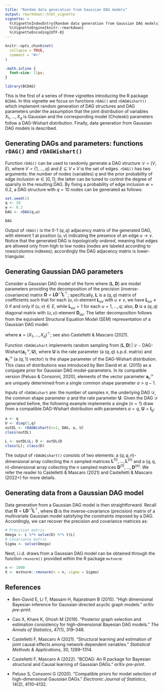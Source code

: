 ```yaml
---
title: "Random data generation from Gaussian DAG models"
output: rmarkdown::html_vignette
vignette: >
  %\VignetteIndexEntry{Random data generation from Gaussian DAG models}
  %\VignetteEngine{knitr::rmarkdown}
  %\VignetteEncoding{UTF-8}
---
```


```r
knitr::opts_chunk$set(
  collapse = TRUE,
  comment = "#>"
)
```

```css
.math.inline {
  font-size: 11px;
}
```

```r
library(BCDAG)
```

This is the first of a series of three vignettes introducing the R package `BCDAG`.
In this vignette we focus on functions `rDAG()` and `rDAGWishart()` which implement random generation of DAG structures and DAG parameters under the assumption that the joint distribution of variables $X_1,\dots, X_q$ is Gaussian and the corresponding model (Choleski) parameters follow a DAG-Wishart distribution. Finally, data generation from Gaussian DAG models is described.

## Generating DAGs and parameters: functions `rDAG()` and `rDAGWishart()`

Function `rDAG()` can be used to randomly generate a DAG structure $\mathcal{D}=(V,E)$, where $V=\{1,\dots,q\}$ and $E\subseteq V \times V$ is the set of edges.
`rDAG()` has two arguments: the number of nodes (variables) $q$ and the prior probability of edge inclusion $w\in[0,1]$; the latter can be tuned to control the degree of sparsity in the resulting DAG. By fixing a probability of edge inclusion $w=0.2$, a DAG structure with $q=10$ nodes can be generated as follows:

```r
set.seed(1)
q <- 10
w <- 0.2
DAG <- rDAG(q,w)
```


```r
DAG
```
Output of `rDAG()` is the 0-1 $(q,q)$ adjacency matrix of the generated DAG, with element $1$ at position $(u,v)$ indicating the presence of an edge $u\rightarrow v$.
Notice that the generated DAG is *topologically ordered*, meaning that edges are allowed only from high to low nodes (nodes are labeled according to rows/columns indexes); accordingly the DAG adjacency matrix is lower-triangular.

## Generating Gaussian DAG parameters

Consider a Gaussian DAG model of the form
\begin{eqnarray}
X_1, \dots, X_q \,|\,\boldsymbol L, \boldsymbol D, \mathcal{D} &\sim& \mathcal{N}_q\left(\boldsymbol 0, (\boldsymbol{L}\boldsymbol{D}^{-1}\boldsymbol{L}^\top)^{-1}\right),
\end{eqnarray}
where
$(\boldsymbol L, \boldsymbol D)$ are model parameters providing the decomposition of the precision (inverse-covariance) matrix $\boldsymbol{\Omega} = \boldsymbol{L}\boldsymbol{D}^{-1}\boldsymbol{L}^\top$;
specifically, $\boldsymbol{L}$ is a $(q, q)$ matrix of coefficients such that for each $(u, v)$-element $\boldsymbol{L}_{uv}$ with $u \ne v$, we have $\boldsymbol{L}_{uv} \ne 0$ if and only if $(u, v) \in E$, while $\boldsymbol{L}_{uu} = 1$ for each $u = 1,\dots, q$;
also, $\boldsymbol{D}$ is a $(q, q)$ diagonal matrix with $(u, u)$-element $\boldsymbol{D}_{uu}$.
The latter decomposition follows from the equivalent Structural Equation Model (SEM) representation of a Gaussian DAG model:

\begin{equation}
\boldsymbol{L}^\top\boldsymbol{x} = \boldsymbol \epsilon, \quad \boldsymbol \epsilon \sim \mathcal{N}_q(\boldsymbol 0, \boldsymbol D),
\end{equation}

where $\boldsymbol x = (X_1,\dots, X_q)^\top$; see also Castelletti \& Mascaro (2021).

Function `rDAGWishart` implements random sampling from $(\boldsymbol L, \boldsymbol D)\,|\,\mathcal{D} \sim \text{DAG-Wishart}(\boldsymbol{a}_{c}^{\mathcal{D}}, \boldsymbol U)$, where
$\boldsymbol{U}$ is the rate parameter (a $(q,q)$ s.p.d. matrix) and $\boldsymbol{a}^{\mathcal {D}}_{c}$ (a $(q,1)$ vector) is the shape parameter of the DAG-Wishart distribution.
This class of distributions was introduced by Ben David et al. (2015) as a conjugate prior for Gaussian DAG model-parameters.
In its compatible version (Peluso \& Consonni, 2020), elements of the vector parameter $\boldsymbol{a}^{\mathcal {D}}_{c}$ are uniquely determined from a single *common* shape parameter $a>q-1$.

Inputs of `rDAGWishart` are: the number of samples $n$, the underlying DAG $\mathcal{D}$, the common shape parameter $a$ and the rate parameter $\boldsymbol U$.
Given the DAG $\mathcal{D}$ generated before, the following example implements a single ($n=1$) draw from a compatible DAG-Wishart distribution with parameters $a=q$, $\boldsymbol U = \boldsymbol I_q$:
```r
a <- q
U <- diag(1,q)
outDL <- rDAGWishart(n=1, DAG, a, U)
class(outDL)
```


```r
L <- outDL$L; D <- outDL$D
class(L); class(D)
```

The output of `rDAGWishart()` consists of two elements: a $(q,q,n)$-dimensional array collecting the $n$ sampled matrices $\boldsymbol L^{(1)}, \dots, \boldsymbol L^{(n)}$ and a $(q,q,n)$-dimensional array collecting the $n$ sampled matrices $\boldsymbol D^{(1)}, \dots,\boldsymbol D^{(n)}$. We refer the reader to Castelletti \& Mascaro (2021) and Castelletti \& Mascaro (2022+) for more details.

## Generating data from a Gaussian DAG model

Data generation from a Gaussian DAG model is then straightforward.
Recall that $\boldsymbol{\Omega} = \boldsymbol{L}\boldsymbol{D}^{-1}\boldsymbol{L}^\top$, where $\boldsymbol{\Omega}$ is the inverse-covariance (precision) matrix of a multivariate Gaussian model satisfying the constraints imposed by a DAG.
Accordingly, we can recover the precision and covariance matrices as:

```r
# Precision matrix
Omega <- L %*% solve(D) %*% t(L)
# Covariance matrix
Sigma <- solve(Omega)
```

Next, i.i.d. draws from a Gaussian DAG model can be obtained through the function `rmvnorm()` provided within the R package `mvtnorm`: 

```r
n <- 1000
X <- mvtnorm::rmvnorm(n = n, sigma = Sigma)
```

## References 


* Ben-David E, Li T, Massam H, Rajaratnam B (2015). “High dimensional Bayesian inference
for Gaussian directed acyclic graph models.” *arXiv pre-print*.

* Cao X, Khare K, Ghosh M (2019). “Posterior graph selection and estimation consistency
for high-dimensional Bayesian DAG models.” *The Annals of Statistics*, 47(1), 319–348.

* Castelletti F, Mascaro A (2021). “Structural learning and estimation of joint causal effects
among network-dependent variables.” *Statistical Methods & Applications*, 30, 1289–1314.

* Castelletti F, Mascaro A (2022). “BCDAG: An R package for Bayesian structural and
Causal learning of Gaussian DAGs.” *arXiv pre-print*.

* Peluso S, Consonni G (2020). “Compatible priors for model selection of high-dimensional
Gaussian DAGs.” *Electronic Journal of Statistics*, 14(2), 4110–4132.

